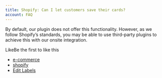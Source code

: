 ```yaml
---
title: Shopify: Can I let customers save their cards?
account: FAQ 
---
```

By default, our plugin does not offer this functionality. However, as we follow Shopify’s standards, you may be able to use third-party plugins to achieve this with our onsite integration.

LikeBe the first to like this

*   [e-commerce](/label/FAQ/e-commerce)
*   [shopify](/label/FAQ/shopify)
*   [Edit Labels](# "Edit Labels (Type 'l')")




